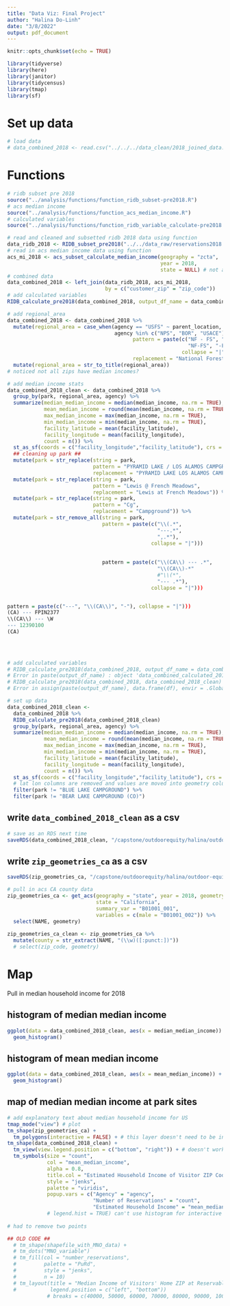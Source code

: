 ```yaml
---
title: "Data Viz: Final Project"
author: "Halina Do-Linh"
date: "3/8/2022"
output: pdf_document
---
```


```r
knitr::opts_chunk$set(echo = TRUE)

library(tidyverse)
library(here)
library(janitor)
library(tidycensus)
library(tmap)
library(sf)
```


# Set up data

```r
# load data
# data_combined_2018 <- read.csv("../../../data_clean/2018_joined_data.csv")
```

# Functions

```r
# ridb subset pre 2018
source("../analysis/functions/function_ridb_subset-pre2018.R")
# acs median income
source("../analysis/functions/function_acs_median_income.R")
# calculated variables 
source("../analysis/functions/function_ridb_variable_calculate-pre2018.R")
```

```r
# read and cleaned and subsetted ridb 2018 data using function
data_ridb_2018 <- RIDB_subset_pre2018("../../data_raw/reservations2018.csv", "CA", 2018)
# read in acs median income data using function
acs_mi_2018 <- acs_subset_calculate_median_income(geography = "zcta",
                                                  year = 2018,
                                                  state = NULL) # not all CA visits are from CA
# combined data
data_combined_2018 <- left_join(data_ridb_2018, acs_mi_2018, 
                                by = c("customer_zip" = "zip_code"))
# add calculated variables
RIDB_calculate_pre2018(data_combined_2018, output_df_name = data_combined_2018)

# add regional_area
data_combined_2018 <- data_combined_2018 %>% 
  mutate(regional_area = case_when(agency == "USFS" ~ parent_location,
                                   agency %in% c("NPS", "BOR", "USACE") ~ region_description)) %>% mutate(regional_area = str_replace(string = regional_area,
                                         pattern = paste(c("NF - FS", "NF -FS", "NF- FS",
                                                           "NF-FS", "-FS", " - FS"), 
                                                         collapse = "|"),
                                         replacement = "National Forest")) %>% 
  mutate(regional_area = str_to_title(regional_area)) 
# noticed not all zips have median incomes?

# add median income stats
data_combined_2018_clean <- data_combined_2018 %>% 
  group_by(park, regional_area, agency) %>%
  summarize(median_median_income = median(median_income, na.rm = TRUE),
            mean_median_income = round(mean(median_income, na.rm = TRUE), 0),
            max_median_income = max(median_income, na.rm = TRUE),
            min_median_income = min(median_income, na.rm = TRUE),
            facility_latitude = mean(facility_latitude),
            facility_longitude = mean(facility_longitude),
            count = n()) %>%
  st_as_sf(coords = c("facility_longitude","facility_latitude"), crs = 4326) %>% # creates geometry column
  ## cleaning up park ##
  mutate(park = str_replace(string = park,
                            pattern = "PYRAMID LAKE / LOS ALAMOS CAMPGROUND",
                            replacement = "PYRAMID LAKE LOS ALAMOS CAMPGROUND")) %>%
  mutate(park = str_replace(string = park,
                            pattern = "Lewis @ French Meadows",
                            replacement = "Lewis at French Meadows")) %>% 
  mutate(park = str_replace(string = park,
                            pattern = "Cg",
                            replacement = "Campground")) %>% 
  mutate(park = str_remove_all(string = park,
                               pattern = paste(c("\\(.*",
                                                 "---.*",
                                                 ",.*"),
                                               collapse = "|")))
                                 
                                 
                               pattern = paste(c("\\(CA\\) --- .*",
                                                 "\\(CA\\)-*"
                                                 #"\\(*",
                                                 "--- .*"),
                                               collapse = "|")))


pattern = paste(c("---", "\\(CA\\)", "-"), collapse = "|")))
(CA) --- FPIN2377
\\(CA\\) --- \W
--- 12390100
(CA)

  
  

# add calculated variables 
# RIDB_calculate_pre2018(data_combined_2018, output_df_name = data_combined_calculated_2018)
# Error in paste(output_df_name) : object 'data_combined_calculated_2018' not found
# RIDB_calculate_pre2018(data_combined_2018, data_combined_2018_clean)
# Error in assign(paste(output_df_name), data.frame(df), envir = .GlobalEnv) : variable names are limited to 10000 bytes
```


```r
# set up data
data_combined_2018_clean <- 
  data_combined_2018 %>%
  RIDB_calculate_pre2018(data_combined_2018_clean)
  group_by(park, regional_area, agency) %>%
  summarize(median_median_income = median(median_income, na.rm = TRUE),
            mean_median_income = round(mean(median_income, na.rm = TRUE), 0),
            max_median_income = max(median_income, na.rm = TRUE),
            min_median_income = min(median_income, na.rm = TRUE),
            facility_latitude = mean(facility_latitude),
            facility_longitude = mean(facility_longitude),
            count = n()) %>%
  st_as_sf(coords = c("facility_longitude","facility_latitude"), crs = 4326) %>%
  # lat lon columns are removed and values are moved into geometry column
  filter(park != "BLUE LAKE CAMPGROUND") %>%
  filter(park != "BEAR LAKE CAMPGROUND (CO)")


```




## write `data_combined_2018_clean` as a csv
```r
# save as an RDS next time
saveRDS(data_combined_2018_clean, "/capstone/outdoorequity/halina/outdoor-equity/shiny/outdoor-equity-app/data_resMedIncome_CAmap_2018.rds")
```


## write `zip_geometries_ca` as a csv
```r
saveRDS(zip_geometries_ca, "/capstone/outdoorequity/halina/outdoor-equity/shiny/outdoor-equity-app/data_zip_geometries_ca.rds")
```


```r
# pull in acs CA county data
zip_geometries_ca <- get_acs(geography = "state", year = 2018, geometry = TRUE, 
                             state = "California",
                             summary_var = "B01001_001",
                             variables = c(male = "B01001_002")) %>% 
  select(NAME, geometry)
  
zip_geometries_ca_clean <- zip_geometries_ca %>% 
  mutate(county = str_extract(NAME, "(\\w)([:punct:])"))
  # select(zip_code, geometry)

```

# Map

Pull in median household income for 2018

## histogram of median median income
```r
ggplot(data = data_combined_2018_clean, aes(x = median_median_income)) +
  geom_histogram()
```

## histogram of mean median income
```r
ggplot(data = data_combined_2018_clean, aes(x = mean_median_income)) +
  geom_histogram()
```

## map of median median income at park sites
```r
# add explanatory text about median household income for US
tmap_mode("view") # plot
tm_shape(zip_geometries_ca) +
  tm_polygons(interactive = FALSE) + # this layer doesn't need to be interactive and this removes the popup vars
tm_shape(data_combined_2018_clean) +
  tm_view(view.legend.position = c("bottom", "right")) + # doesn't work for interactive maps??
  tm_symbols(size = "count",
             col = "mean_median_income",
             alpha = 0.8,
             title.col = "Estimated Household Income of Visitor ZIP Code",
             style = "jenks",
             palette = "viridis",
             popup.vars = c("Agency" = "agency",
                            "Number of Reservations" = "count", 
                            "Estimated Household Income" = "mean_median_income"))
             # legend.hist = TRUE) can't use histogram for interactive map
  
# had to remove two points 

## OLD CODE ##
  # tm_shape(shapefile_with_MNO_data) + 
  # tm_dots("MNO_variable")
  # tm_fill(col = "number_reservations",
  #         palette = "PuRd",
  #         style = "jenks",
  #         n = 10)
  # tm_layout(title = "Median Income of Visitors' Home ZIP at Reservable Sites in CA",
  #           legend.position = c("left", "bottom"))
             # breaks = c(40000, 50000, 60000, 70000, 80000, 90000, 100000, 150000, 200000),
```

